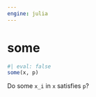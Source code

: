 ```yaml
---
engine: julia
---
```


# some {#sec-doc}
    

::: {.callout-note appearance="simple" title="docblock" collapse=false}    


```julia
#| eval: false
some(x, p)

```

Do some `x_i` in `x` satisfies `p`?
 


:::
    

